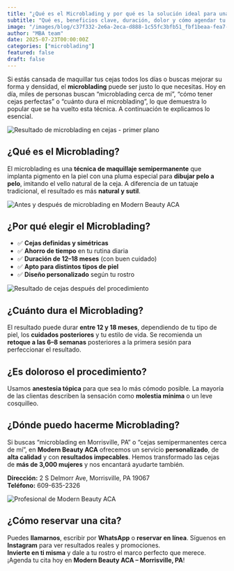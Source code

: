```yaml
---
title: "¿Qué es el Microblading y por qué es la solución ideal para unas cejas perfectas?"
subtitle: "Qué es, beneficios clave, duración, dolor y cómo agendar tu cita."
image: "/images/blog/c37f332-2e6a-2eca-d888-1c55fc3bfb51_fbf1beaa-fea7-49a1-a6f9-92c4f1d05d3c.jpg"
author: "MBA team"
date: 2025-07-23T00:00:00Z
categories: ["microblading"]
featured: false
draft: false
---
```


Si estás cansada de maquillar tus cejas todos los días o buscas mejorar su forma y densidad, el **microblading** puede ser justo lo que necesitas. Hoy en día, miles de personas buscan “microblading cerca de mí”, “cómo tener cejas perfectas” o “cuánto dura el microblading”, lo que demuestra lo popular que se ha vuelto esta técnica. A continuación te explicamos lo esencial.

<img class="blog-image" src="https://www.modernbeautyaca.com/images/blog/c37f332-2e6a-2eca-d888-1c55fc3bfb51_fbf1beaa-fea7-49a1-a6f9-92c4f1d05d3c.jpg" alt="Resultado de microblading en cejas - primer plano" />

## ¿Qué es el Microblading?

El microblading es una **técnica de maquillaje semipermanente** que implanta pigmento en la piel con una pluma especial para **dibujar pelo a pelo**, imitando el vello natural de la ceja. A diferencia de un tatuaje tradicional, el resultado es más **natural y sutil**.

<img class="blog-image" src="https://www.modernbeautyaca.com/images/blog/d65685c-44d3-223a-371d-b442f1875700_5F81689C-B97C-47F1-8A53-682C8C2BD4F0_2.JPG" alt="Antes y después de microblading en Modern Beauty ACA" />

## ¿Por qué elegir el Microblading?

- ✅ **Cejas definidas y simétricas**  
- ✅ **Ahorro de tiempo** en tu rutina diaria  
- ✅ **Duración de 12–18 meses** (con buen cuidado)  
- ✅ **Apto para distintos tipos de piel**  
- ✅ **Diseño personalizado** según tu rostro

<img class="blog-image" src="https://www.modernbeautyaca.com/images/blog/25287fb-ca25-efbb-751a-55c0772dc77_7b15e4d-815-3dff-ce87-f54a81aaff0e_microshading.jpg" alt="Resultado de cejas después del procedimiento" />

## ¿Cuánto dura el Microblading?

El resultado puede durar **entre 12 y 18 meses**, dependiendo de tu tipo de piel, los **cuidados posteriores** y tu estilo de vida. Se recomienda un **retoque a las 6–8 semanas** posteriores a la primera sesión para perfeccionar el resultado.

## ¿Es doloroso el procedimiento?

Usamos **anestesia tópica** para que sea lo más cómodo posible. La mayoría de las clientas describen la sensación como **molestia mínima** o un leve cosquilleo.

## ¿Dónde puedo hacerme Microblading?

Si buscas “microblading en Morrisville, PA” o “cejas semipermanentes cerca de mí”, en **Modern Beauty ACA** ofrecemos un servicio **personalizado**, de **alta calidad** y con **resultados impecables**. Hemos transformado las cejas de **más de 3,000 mujeres** y nos encantará ayudarte también.

**Dirección:** 2 S Delmorr Ave, Morrisville, PA 19067  
**Teléfono:** 609-635-2326

<img class="blog-image" src="https://www.modernbeautyaca.com/images/blog/e6586de-078d-ff16-b565-ad3d261e80be_DSC_0781.jpg" alt="Profesional de Modern Beauty ACA" />

## ¿Cómo reservar una cita?

Puedes **llamarnos**, escribir por **WhatsApp** o **reservar en línea**. Síguenos en **Instagram** para ver resultados reales y promociones.  
**Invierte en ti misma** y dale a tu rostro el marco perfecto que merece. ¡Agenda tu cita hoy en **Modern Beauty ACA – Morrisville, PA**!

